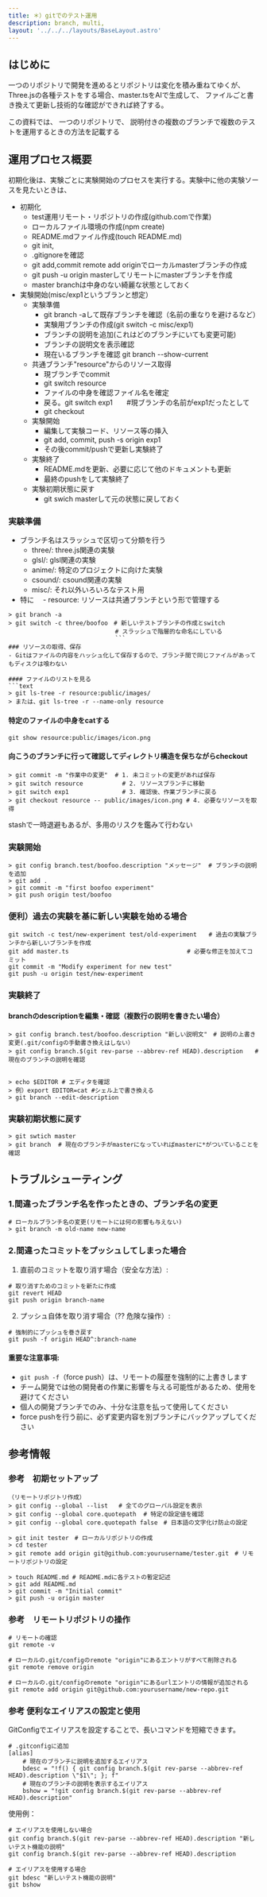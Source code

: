 ```yaml
---
title: ＊）gitでのテスト運用
description: branch, multi, 
layout: '../../../layouts/BaseLayout.astro'
---
```

 <style>{`
        .sl-markdown-content   div.ec-line {
            margin-top: 0 !important;
            font-size:10px;
        }
        .sl-markdown-content  {
           font-size:15px;
        }
        .sl-markdown-content h1 {
           font-size:  27px;
           text-decoration: underline;
           font-weight: bold
        }
        .sl-markdown-content h2 {
           font-weight: normal;
           text-decoration: underline;
           font-size:25px;
        }
        .sl-markdown-content h3 {
           font-size:20px;
           font-weight: normal;
           font-style: italic;
           text-decoration: underline;
        }
        .sl-markdown-content h4 {
           font-size:15px;
           font-weight: normal;
           font-style: italic;           
           text-decoration: underline;
        }
        .sl-markdown-content h5 {
           font-size:12px;
           font-weight: bold;
           font-style: italic;           
           text-decoration: underline;
        }
        .sl-markdown-content th {
           font-size:12px;
        }
        .sl-markdown-content td {
           font-size:12px;
        }
        
 `}</style>


<TimeStamp fileUrl={import.meta.url} />

## はじめに
一つのリポジトリで開発を進めるとリポジトリは変化を積み重ねてゆくが、
Three.jsの各種テストをする場合、master.tsをAIで生成して、
ファイルごと書き換えて更新し技術的な確認ができれば終了する。

この資料では、
一つのリポジトリで、
説明付きの複数のブランチで複数のテストを運用するときの方法を記載する

## 運用プロセス概要
初期化後は、実験ごとに実験開始のプロセスを実行する。実験中に他の実験ソースを見たいときは、

- 初期化
  - test運用リモート・リポジトリの作成(github.comで作業)
  - ローカルファイル環境の作成(npm create)
  - README.mdファイル作成(touch README.md)
  - git init,
  - .gitignoreを確認
  - git add,commit remote add originでローカルmasterブランチの作成
  - git push -u origin masterしてリモートにmasterブランチを作成
  - master branchは中身のない綺麗な状態としておく
- 実験開始(misc/exp1というブランと想定）
  - 実験準備
    - git branch -aして既存ブランチを確認（名前の重なりを避けるなど）  
    - 実験用ブランチの作成(git switch -c misc/exp1)
    - ブランチの説明を追加(これはどのブランチにいても変更可能)
    - ブランチの説明文を表示確認
    - 現在いるブランチを確認 git branch --show-current
  - 共通ブランチ"resource"からのリソース取得
    - 現ブランチでcommit
    - git switch resource
    - ファイルの中身を確認ファイル名を確定
    - 戻る。git switch exp1　　#現ブランチの名前がexp1だったとして
    - git checkout 
  - 実験開始
    - 編集して実験コード、リソース等の挿入
    - git add, commit, push -s origin exp1
    - その後commit/pushで更新し実験終了
  - 実験終了
    - README.mdを更新、必要に応じて他のドキュメントも更新
    - 最終のpushをして実験終了
  - 実験初期状態に戻す
    - git swich masterして元の状態に戻しておく


### 実験準備

- ブランチ名はスラッシュで区切って分類を行う
  - three/: three.js関連の実験
  - glsl/:  glsl関連の実験
  - anime/: 特定のプロジェクトに向けた実験
  - csound/: csound関連の実験
  - misc/: それ以外いろいろなテスト用
- 特に
　- resource: リソースは共通ブランチという形で管理する

```text
> git branch -a
> git switch -c three/boofoo　# 新しいテストブランチの作成とswitch
                              # スラッシュで階層的な命名にしている
                              ```
### リソースの取得、保存
- Gitはファイルの内容をハッシュ化して保存するので、ブランチ間で同じファイルがあってもディスクは喰わない

#### ファイルのリストを見る
```text
> git ls-tree -r resource:public/images/
> または、git ls-tree -r --name-only resource
```

#### 特定のファイルの中身をcatする
```text
git show resource:public/images/icon.png
```

#### 向こうのブランチに行って確認してディレクトリ構造を保ちながらcheckout
```text
> git commit -m "作業中の変更"  # 1. 未コミットの変更があれば保存
> git switch resource           # 2. リソースブランチに移動
> git switch exp1               # 3. 確認後、作業ブランチに戻る
> git checkout resource -- public/images/icon.png # 4. 必要なリソースを取得
```

stashで一時退避もあるが、多用のリスクを鑑みて行わない

### 実験開始
```text
> git config branch.test/boofoo.description "メッセージ"  # ブランチの説明を追加
> git add .
> git commit -m "first boofoo experiment"
> git push origin test/boofoo
```

### 便利）過去の実験を基に新しい実験を始める場合

```text
git switch -c test/new-experiment test/old-experiment　　# 過去の実験ブランチから新しいブランチを作成
git add master.ts　　　　　　　　　　　　　　　　　　　　# 必要な修正を加えてコミット
git commit -m "Modify experiment for new test"
git push -u origin test/new-experiment
```

### 実験終了

#### branchのdescriptionを編集・確認（複数行の説明を書きたい場合）
```text
> git config branch.test/boofoo.description "新しい説明文"　# 説明の上書き変更(.git/configの手動書き換えはしない）
> git config branch.$(git rev-parse --abbrev-ref HEAD).description　　# 現在のブランチの説明を確認


> echo $EDITOR # エディタを確認
> 例）export EDITOR=cat #シェル上で書き換える
> git branch --edit-description
```

### 実験初期状態に戻す
```text
> git swtich master
> git branch  # 現在のブランチがmasterになっていればmasterに*がついていることを確認
```

## トラブルシューティング

### 1.間違ったブランチ名を作ったときの、ブランチ名の変更
```text
# ローカルブランチ名の変更(リモートには何の影響も与えない)
> git branch -m old-name new-name
```
### 2.間違ったコミットをプッシュしてしまった場合

1. 直前のコミットを取り消す場合（安全な方法）:
```text
# 取り消すためのコミットを新たに作成
git revert HEAD
git push origin branch-name
```

2. プッシュ自体を取り消す場合（?? 危険な操作）:
```text
# 強制的にプッシュを巻き戻す
git push -f origin HEAD^:branch-name
```

#### 重要な注意事項:
- `git push -f`（force push）は、リモートの履歴を強制的に上書きします
- チーム開発では他の開発者の作業に影響を与える可能性があるため、使用を避けてください
- 個人の開発ブランチでのみ、十分な注意を払って使用してください
- force pushを行う前に、必ず変更内容を別ブランチにバックアップしてください

## 参考情報
### 参考　初期セットアップ

```text
（リモートリポジトリ作成）
> git config --global --list   # 全てのグローバル設定を表示
> git config --global core.quotepath  # 特定の設定値を確認
> git config --global core.quotepath false　# 日本語の文字化け防止の設定

> git init tester　# ローカルリポジトリの作成
> cd tester
> git remote add origin git@github.com:yourusername/tester.git　# リモートリポジトリの設定

> touch README.md # README.mdに各テストの暫定記述
> git add README.md
> git commit -m "Initial commit"
> git push -u origin master
```

### 参考　リモートリポジトリの操作

```text
# リモートの確認
git remote -v

# ローカルの.git/configのremote "origin"にあるエントリがすべて削除される
git remote remove origin

# ローカルの.git/configのremote "origin"にあるurlエントリの情報が追加される
git remote add origin git@github.com:yourusername/new-repo.git

```
### 参考 便利なエイリアスの設定と使用

GitConfigでエイリアスを設定することで、長いコマンドを短縮できます。

```text
# .gitconfigに追加
[alias]
    # 現在のブランチに説明を追加するエイリアス
    bdesc = "!f() { git config branch.$(git rev-parse --abbrev-ref HEAD).description \"$1\"; }; f"
    # 現在のブランチの説明を表示するエイリアス
    bshow = "!git config branch.$(git rev-parse --abbrev-ref HEAD).description"
```

使用例：
```text
# エイリアスを使用しない場合
git config branch.$(git rev-parse --abbrev-ref HEAD).description "新しいテスト機能の説明"
git config branch.$(git rev-parse --abbrev-ref HEAD).description

# エイリアスを使用する場合
git bdesc "新しいテスト機能の説明"
git bshow
```
